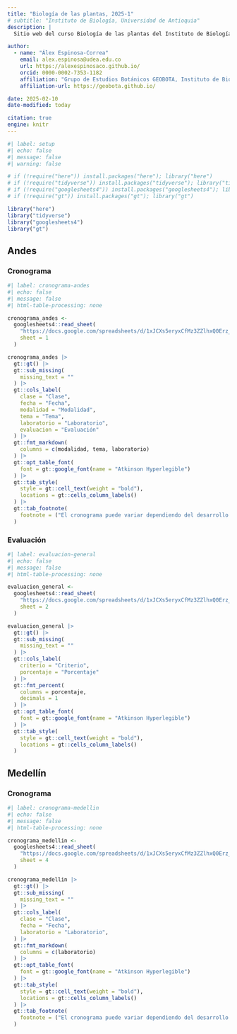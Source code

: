 ```yaml
---
title: "Biología de las plantas, 2025-1"
# subtitle: "Instituto de Biología, Universidad de Antioquia"
description: |
  Sitio web del curso Biología de las plantas del Instituto de Biología de la Universidad de Antioquia, 2025-1

author: 
  - name: "Álex Espinosa-Correa"
    email: alex.espinosa@udea.edu.co
    url: https://alexespinosaco.github.io/
    orcid: 0000-0002-7353-1182
    affiliation: "Grupo de Estudios Botánicos GEOBOTA, Instituto de Biología, Facultad de Ciencias Exactas y Naturales, Universidad de Antioquia UdeA, Calle 70 No. 52-21, Medellín, Colombia"
    affiliation-url: https://geobota.github.io/

date: 2025-02-10
date-modified: today

citation: true
engine: knitr
---
```


```r
#| label: setup
#| echo: false
#| message: false
#| warning: false

# if (!require("here")) install.packages("here"); library("here")
# if (!require("tidyverse")) install.packages("tidyverse"); library("tidyverse")
# if (!require("googlesheets4")) install.packages("googlesheets4"); library("googlesheets4")
# if (!require("gt")) install.packages("gt"); library("gt")

library("here")
library("tidyverse")
library("googlesheets4")
library("gt")
```

::: {.panel-tabset}

## Andes

### Cronograma

```r
#| label: cronograma-andes
#| echo: false
#| message: false
#| html-table-processing: none

cronograma_andes <- 
  googlesheets4::read_sheet(
    "https://docs.google.com/spreadsheets/d/1xJCXs5eryxCfMz3ZZlhxQ0Erz_hHFzUQrrGYBtB3eS0",
    sheet = 1
  )

cronograma_andes |> 
  gt::gt() |> 
  gt::sub_missing(
    missing_text = ""
  ) |> 
  gt::cols_label(
    clase = "Clase",
    fecha = "Fecha",
    modalidad = "Modalidad",
    tema = "Tema",
    laboratorio = "Laboratorio",
    evaluacion = "Evaluación"
  ) |> 
  gt::fmt_markdown(
    columns = c(modalidad, tema, laboratorio)
  ) |> 
  gt::opt_table_font(
    font = gt::google_font(name = "Atkinson Hyperlegible")
  ) |> 
  gt::tab_style(
    style = gt::cell_text(weight = "bold"),
    locations = gt::cells_column_labels()
  ) |> 
  gt::tab_footnote(
    footnote = ("El cronograma puede variar dependiendo del desarrollo del curso"),
  )
```

### Evaluación

```r
#| label: evaluacion-general
#| echo: false
#| message: false
#| html-table-processing: none

evaluacion_general <- 
  googlesheets4::read_sheet(
    "https://docs.google.com/spreadsheets/d/1xJCXs5eryxCfMz3ZZlhxQ0Erz_hHFzUQrrGYBtB3eS0",
    sheet = 2
  )

evaluacion_general |> 
  gt::gt() |> 
  gt::sub_missing(
    missing_text = ""
  ) |> 
  gt::cols_label(
    criterio = "Criterio",
    porcentaje = "Porcentaje"
  ) |> 
  gt::fmt_percent(
    columns = porcentaje,
    decimals = 1
  ) |> 
  gt::opt_table_font(
    font = gt::google_font(name = "Atkinson Hyperlegible")
  ) |> 
  gt::tab_style(
    style = gt::cell_text(weight = "bold"),
    locations = gt::cells_column_labels()
  )
```

## Medellín

### Cronograma

```r
#| label: cronograma-medellin
#| echo: false
#| message: false
#| html-table-processing: none

cronograma_medellin <- 
  googlesheets4::read_sheet(
    "https://docs.google.com/spreadsheets/d/1xJCXs5eryxCfMz3ZZlhxQ0Erz_hHFzUQrrGYBtB3eS0",
    sheet = 4
  )

cronograma_medellin |> 
  gt::gt() |> 
  gt::sub_missing(
    missing_text = ""
  ) |> 
  gt::cols_label(
    clase = "Clase",
    fecha = "Fecha",
    laboratorio = "Laboratorio",
  ) |> 
  gt::fmt_markdown(
    columns = c(laboratorio)
  ) |> 
  gt::opt_table_font(
    font = gt::google_font(name = "Atkinson Hyperlegible")
  ) |> 
  gt::tab_style(
    style = gt::cell_text(weight = "bold"),
    locations = gt::cells_column_labels()
  ) |> 
  gt::tab_footnote(
    footnote = ("El cronograma puede variar dependiendo del desarrollo del curso"),
  )
```

:::

